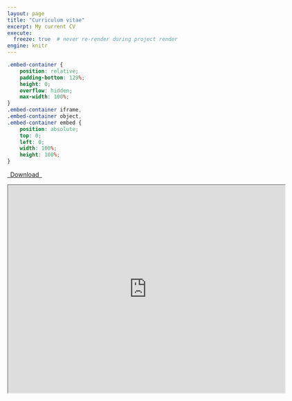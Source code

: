 ```yaml
---
layout: page
title: "Curriculum vitae"
excerpt: My current CV
execute:
  freeze: true  # never re-render during project render
engine: knitr 
---
```


```css
.embed-container {
    position: relative;
    padding-bottom: 129%;
    height: 0;
    overflow: hidden;
    max-width: 100%;
}
.embed-container iframe,
.embed-container object,
.embed-container embed {
    position: absolute;
    top: 0;
    left: 0;
    width: 100%;
    height: 100%;
}
```


```{=html}
<p class="text-center">
  <a class="btn btn-primary btn-lg cv-download" href="https://drive.google.com/file/d/0B5blL1tcy5_hUlc2SW5FVWdNdWc/preview?resourceKey=0-a8RSTTMesA7wDNBDxBK1cA" target="_blank">
    <i class="fa-solid fa-file-arrow-down"></i>&ensp;Download&ensp;
  </a>
</p>

<div class="embed-container">
  <iframe src="https://drive.google.com/file/d/0B5blL1tcy5_hUlc2SW5FVWdNdWc/preview?resourceKey=0-a8RSTTMesA7wDNBDxBK1cA" width="640" height="480" allow="autoplay"></iframe>
</div>
```

